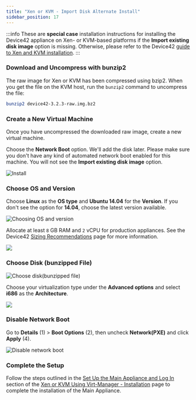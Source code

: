 ```yaml
---
title: "Xen or KVM - Import Disk Alternate Install"
sidebar_position: 17
---
```


:::info
These are **special case** installation instructions for installing the Device42 appliance on Xen- or KVM-based platforms if the **Import existing disk image** option is missing. Otherwise, please refer to the Device42 [guide to Xen and KVM installation](getstarted/installation/installation-xen-or-kvm-using-virt-manager.mdx).
:::

### Download and Uncompress with bunzip2

The raw image for Xen or KVM has been compressed using bzip2. When you get the file on the KVM host, run the `bunzip2` command to uncompress the file:

```bash
bunzip2 device42-3.2.3-raw.img.bz2
```

### Create a New Virtual Machine

Once you have uncompressed the downloaded raw image, create a new virtual machine. 

Choose the **Network Boot** option. We'll add the disk later. Please make sure you don't have any kind of automated network boot enabled for this machine. You will not see the **Import existing disk image** option.

![Install](/assets/images/wpid2483-Install.png)

### Choose OS and Version

Choose **Linux** as the **OS type** and **Ubuntu 14.04** for the **Version**. If you don't see the option for **14.04**, choose the latest version available.

![Choosing OS and version](/assets/images/wpid2480-Choosing_OS_and_version.png)

Allocate at least `8` GB RAM and `2` vCPU for production appliances. See the Device42 [Sizing Recommendations](sizing-recommendations.mdx) page for more information.

![](/assets/images/wpid2484-media_1326264722468.png)

### Choose Disk (bunzipped File)

![Choose disk(bunzipped file)](/assets/images/wpid2479-Choose_disk_bunzipped_file_.png)

Choose your virtualization type under the **Advanced options** and select **i686** as the **Architecture**.

![](/assets/images/wpid2487-media_1352976855381.png)

### Disable Network Boot

Go to **Details** (1) > **Boot Options** (2), then uncheck **Network(PXE)** and click **Apply** (4).

![Disable network boot](/assets/images/wpid2481-Disable_network_boot.png)

### Complete the Setup

Follow the steps outlined in the [Set Up the Main Appliance and Log In](installation-xen-or-kvm-using-virt-manager.mdx#set-up-the-main-appliance-and-log-in) section of the [Xen or KVM Using Virt-Manager - Installation](installation-xen-or-kvm-using-virt-manager.mdx) page to complete the installation of the Main Appliance. 
